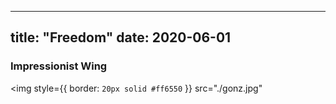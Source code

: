
---

title: "Freedom" 
date: 2020-06-01
---

### Impressionist Wing
<img 
style={{ border: `20px solid #ff6550` }}
src="./gonz.jpg"
>
